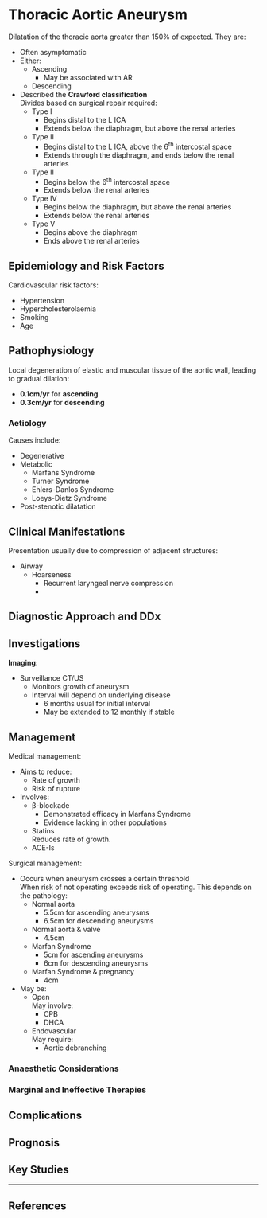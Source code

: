 # Thoracic Aortic Aneurysm


Dilatation of the thoracic aorta greater than 150% of expected. They are:

* Often asymptomatic
* Either:
	* Ascending
		* May be associated with AR
	* Descending
* Described the **Crawford classification**\
Divides based on surgical repair required:
	* Type I\
		* Begins distal to the L ICA
		* Extends below the diaphragm, but above the renal arteries
	* Type II
		* Begins distal to the L ICA, above the 6^th^ intercostal space
		* Extends through the diaphragm, and ends below the renal arteries
	* Type II
		* Begins below the 6^th^ intercostal space
		* Extends below the renal arteries
	* Type IV\
		* Begins below the diaphragm, but above the renal arteries
		* Extends below the renal arteries
	* Type V
		* Begins above the diaphragm
		* Ends above the renal arteries

## Epidemiology and Risk Factors

Cardiovascular risk factors:

* Hypertension
* Hypercholesterolaemia
* Smoking
* Age

## Pathophysiology

Local degeneration of elastic and muscular tissue of the aortic wall, leading to gradual dilation:

* **0.1cm/yr** for **ascending**
* **0.3cm/yr** for **descending**

### Aetiology

Causes include:

* Degenerative
* Metabolic
	* Marfans Syndrome
	* Turner Syndrome
	* Ehlers-Danlos Syndrome
	* Loeys-Dietz Syndrome
* Post-stenotic dilatation

## Clinical Manifestations

Presentation usually due to compression of adjacent structures:

* Airway
	* Hoarseness
		* Recurrent laryngeal nerve compression
		* 

## Diagnostic Approach and DDx

## Investigations


**Imaging**:

* Surveillance CT/US
	* Monitors growth of aneurysm
	* Interval will depend on underlying disease
		* 6 months usual for initial interval
		* May be extended to 12 monthly if stable

## Management

Medical management:

* Aims to reduce:
	* Rate of growth
	* Risk of rupture
* Involves:
	* β-blockade
		* Demonstrated efficacy in Marfans Syndrome
		* Evidence lacking in other populations
	* Statins\
	Reduces rate of growth.
	* ACE-Is\


Surgical management:

* Occurs when aneurysm crosses a certain threshold\
When risk of not operating exceeds risk of operating. This depends on the pathology:
	* Normal aorta
		* 5.5cm for ascending aneurysms
		* 6.5cm for descending aneurysms
	* Normal aorta & valve
		* 4.5cm
	* Marfan Syndrome
		* 5cm for ascending aneurysms
		* 6cm for descending aneurysms
	* Marfan Syndrome & pregnancy
		* 4cm
* May be:
	* Open\
	May involve:
		* CPB
		* DHCA
	* Endovascular\
	May require:
		* Aortic debranching

### Anaesthetic Considerations

### Marginal and Ineffective Therapies

## Complications


## Prognosis

## Key Studies


---

## References


